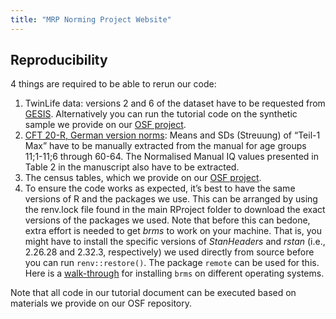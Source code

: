 ```yaml
---
title: "MRP Norming Project Website"
---
```



## Reproducibility

4 things are required to be able to rerun our code:

1. TwinLife data: versions 2 and 6 of the dataset have to be requested from [GESIS](https://search.gesis.org/research_data/ZA6701). Alternatively you can run the tutorial code on the synthetic sample we provide on our [OSF project](https://osf.io/2r9sy/).
2. [CFT 20-R, German version norms](https://www.testzentrale.de/shop/grundintelligenztest-skala-2-revision-cft-20-r-mit-wortschatztest-ws-und-zahlenfolgentest-zf-revision-ws-zf-r-90116.html): Means and SDs (Streuung) of "Teil-1 Max" have to be manually extracted from the manual for age groups 11;1-11;6 through 60-64. The Normalised Manual IQ values presented in Table 2 in the manuscript also have to be extracted.
3. The census tables, which we provide on our [OSF project](https://osf.io/2r9sy/).
4. To ensure the code works as expected, it's best to have the same versions of R and the packages we use. This can be arranged by using the renv.lock file found in the main RProject folder to download the exact versions of the packages we used. Note that before this can bedone, extra effort is needed to get _brms_ to work on your machine. That is, you might have to install the specific versions of _StanHeaders_ and _rstan_ (i.e., 2.26.28 and 2.32.3, respectively) we used directly from source before you can run `renv::restore()`. The package `remote` can be used for this. Here is a [walk-through](https://learnb4ss.github.io/learnB4SS/articles/install-brms.html) for installing `brms` on different operating systems.

Note that all code in our tutorial document can be executed based on materials we provide on our OSF repository.